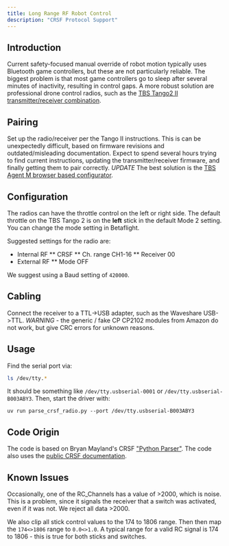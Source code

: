```yaml
---
title: Long Range RF Robot Control
description: "CRSF Protocol Support"
---
```


## Introduction

Current safety-focused manual override of robot motion typically uses Bluetooth game controllers, but these are not particularly reliable. The biggest problem is that most game controllers go to sleep after several minutes of inactivity, resulting in control gaps. A more robust solution are professional drone control radios, such as the [TBS Tango2 II transmitter/receiver combination](https://www.team-blacksheep.com/products/prod:tbs_tango_2).

## Pairing 

Set up the radio/receiver per the Tango II instructions. This is can be unexpectedly difficult, based on firmware revisions and outdated/misleading documentation. Expect to spend several hours trying to find current instructions, updating the transmitter/receiver firmware, and finally getting them to pair correctly. *UPDATE* The best solution is the [TBS Agent M browser based configurator](https://www.team-blacksheep.com/agentm/).

## Configuration

The radios can have the throttle control on the left or right side. The default throttle on the TBS Tango 2 is on the **left** stick in the default Mode 2 setting. You can change the mode setting in Betaflight. 

Suggested settings for the radio are:

* Internal RF
** CRSF
** Ch. range CH1-16
** Receiver 00
* External RF
** Mode OFF

We suggest using a Baud setting of `420000`. 

## Cabling

Connect the receiver to a TTL->USB adapter, such as the Waveshare USB->TTL. *WARNING* - the generic / fake CP CP2102 modules from Amazon do not work, but give CRC errors for unknown reasons. 

## Usage

Find the serial port via:

```bash
ls /dev/tty.*   
```

It should be something like `/dev/tty.usbserial-0001` or `/dev/tty.usbserial-B003ABY3`. Then, start the driver with:

```
uv run parse_crsf_radio.py --port /dev/tty.usbserial-B003ABY3
```

## Code Origin 

The code is based on Bryan Mayland's CRSF ["Python Parser"](https://github.com/crsf-wg/crsf/wiki/Python-Parser). The code also uses the [public CRSF documentation](https://github.com/tbs-fpv/tbs-crsf-spec).

## Known Issues

Occasionally, one of the RC_Channels has a value of >2000, which is noise. This is a problem, since it signals the receiver that a switch was activated, even if it was not. We reject all data >2000. 

We also clip all stick control values to the 174 to 1806 range. Then then map the `174<>1806` range to `0.0<>1.0`. A typical range for a valid RC signal is 174 to 1806 - this is true for both sticks and switches.
